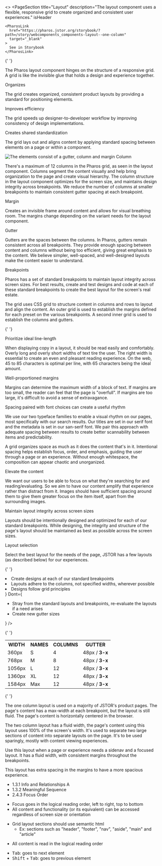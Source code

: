 
<>
  <PageSection
    title="Layout"
    description="The layout component uses a flexible, responsive grid to create organized and consistent user experiences."
    isHeader
  >
    <PharosLink
      href="https://pharos.jstor.org/storybook/?path=/story/webcomponents_components-layout--one-column"
      target="_blank"
    >
      See in Storybook
    </PharosLink>
  </PageSection>

{' '}

<PageSection title="Usage">
  <PageSection title="About the Grid" subSectionLevel={1}>
    <p>
      The Pharos layout component hinges on the structure of a responsive grid. A grid is like the
      invisible glue that holds a design and experience together.
    </p>
    <PharosHeading level="4" preset="1--bold">
      Organizes
    </PharosHeading>
    <p>
      The grid creates organized, consistent product layouts by providing a standard for positioning
      elements.
    </p>
    <PharosHeading level="4" preset="1--bold">
      Improves efficiency
    </PharosHeading>
    <p>
      The grid speeds up designer-to-developer workflow by improving consistency of design
      implementations.
    </p>
    <PharosHeading level="4" preset="1--bold">
      Creates shared standardization
    </PharosHeading>
    <p>
      The grid lays out and aligns content by applying standard spacing between elements on a page
      or within a component.
    </p>
  </PageSection>
  <PageSection title="Elements of the grid" subSectionLevel={1}>
    <img
      src={gridElements}
      alt="The elements consist of a gutter, column and margin"
      className="pharos-storybook__image"
    />
    <PharosHeading level="4" preset="1--bold">
      Column
    </PharosHeading>
    <p>
      There's a maximum of 12 columns in the Pharos grid, as seen in the layout component. Columns
      segment the content visually and help bring organization to the page and create visual
      hierarchy. The column structure in the layout component optimizes for the screen size, and
      maintains design integrity across breakpoints. We reduce the number of columns at smaller
      breakpoints to maintain consistent gutter spacing at each breakpoint.
    </p>
    <PharosHeading level="4" preset="1--bold">
      Margin
    </PharosHeading>
    <p>
      Creates an invisible frame around content and allows for visual breathing room. The margins
      change depending on the variant needs for the layout component.
    </p>
    <PharosHeading level="4" preset="1--bold">
      Gutter
    </PharosHeading>
    <p>
      Gutters are the spaces between the columns. In Pharos, gutters remain consistent across all
      breakpoints. They provide enough spacing between content and columns without being too
      efficient, giving great emphasis to the content. We believe simpler, well-spaced, and
      well-designed layouts make the content easier to understand.
    </p>
    <PharosHeading level="4" preset="1--bold">
      Breakpoints
    </PharosHeading>
    <p>
      Pharos has a set of standard breakpoints to maintain layout integrity across screen sizes. For
      best results, create and test designs and code at each of these standard breakpoints to create
      the best layout for the screen's real estate.
    </p>
  </PageSection>
  <PageSection title="How it works" subSectionLevel={1}>
    <p>
      The grid uses CSS grid to structure content in columns and rows to layout and align the
      content. An outer grid is used to establish the margins defined for each preset on the various
      breakpoints. A second inner grid is used to establish the columns and gutters.
    </p>
  </PageSection>
</PageSection>

{' '}

<PageSection title="Grid principles">
  <PageSection title="The grid supports the needs of typography" subSectionLevel={1}>
    <PharosHeading level="4" preset="1--bold">
      Prioritize ideal line-length
    </PharosHeading>
    <p>
      When displaying copy in a layout, it should be read easily and comfortably. Overly long and
      overly short widths of text tire the user. The right width is essential to create an even and
      pleasant reading experience. On the web, 45 to 85 characters is optimal per line, with 65
      characters being the ideal amount.
    </p>
    <PharosHeading level="4" preset="1--bold">
      Well-proportioned margins
    </PharosHeading>
    <p>
      Margins can determine the maximum width of a block of text. If margins are too small, the
      reader can feel that the page is "overfull". If margins are too large, it's difficult to avoid
      a sense of extravagance.
    </p>
    <PharosHeading level="4" preset="1--bold">
      Spacing paired with font choices can create a useful rhythm
    </PharosHeading>
    <p>
      We use our two typeface families to enable a visual rhythm on our pages, most specifically
      with our search results. Our titles are set in our serif font and the metadata is set in our
      san-serif font. We pair this approach with adequate spacing between results to create better
      scannability between items and predictability.
    </p>
  </PageSection>
  <PageSection title="Employ whitespace intentionally" subSectionLevel={1}>
    <p>
      A grid organizes space as much as it does the content that's in it. Intentional spacing helps
      establish focus, order, and emphasis, guiding the user through a page or an experience.
      Without enough whitespace, the composition can appear chaotic and unorganized.
    </p>
  </PageSection>
  <PageSection title="Establish purpose with layout" subSectionLevel={1}>
    <PharosHeading level="4" preset="1--bold">
      Elevate the content
    </PharosHeading>
    <p>
      We want our users to be able to focus on what they're searching for and reading/evaluating. So
      we aim to have our content amplify that experience rather than distract from it. Images should
      have sufficient spacing around them to give them greater focus on the item itself, apart from
      the surrounding images.
    </p>
    <PharosHeading level="4" preset="1--bold">
      Maintain layout integrity across screen sizes
    </PharosHeading>
    <p>
      Layouts should be intentionally designed and optimized for each of our standard breakpoints.
      While designing, the integrity and structure of the page's layout should be maintained as best
      as possible across the screen sizes.
    </p>
    <PharosHeading level="4" preset="1--bold">
      Layout selection
    </PharosHeading>
    <p>
      Select the best layout for the needs of the page, JSTOR has a few layouts (as described below)
      for our experiences.
    </p>
  </PageSection>
</PageSection>

{' '}

<PageSection title="Best practices">
  <BestPractices
    Do={
      <ul>
        <li>Create designs at each of our standard breakpoints</li>
        <li>Layouts adhere to the columns, not specified widths, wherever possible</li>
        <li>Designs follow grid principles</li>
      </ul>
    }
    Dont={
      <ul>
        <li>
          Stray from the standard layouts and breakpoints, re-evaluate the layouts if a need arises
        </li>
        <li>Create new gutter sizes</li>
      </ul>
    }
  />
</PageSection>

{' '}

<PageSection title="Breakpoints">
  <div>
    <table
      className="typography-table-example"
      style={{ borderCollapse: 'collapse', width: '100%' }}
    >
      <tr>
        <th
          className="typography-table-example"
          style={{ backgroundColor: 'var(--pharos-color-marble-gray-94)' }}
        >
          WIDTH
        </th>
        <th
          className="typography-table-example"
          style={{ backgroundColor: 'var(--pharos-color-marble-gray-94)' }}
        >
          NAMES
        </th>
        <th
          className="typography-table-example"
          style={{ backgroundColor: 'var(--pharos-color-marble-gray-94)' }}
        >
          COLUMNS
        </th>
        <th
          className="typography-table-example"
          style={{ backgroundColor: 'var(--pharos-color-marble-gray-94)' }}
        >
          GUTTER
        </th>
      </tr>
      <tr>
        <td className="typography-table-example">360px</td>
        <td className="typography-table-example">S</td>
        <td className="typography-table-example">4</td>
        <td className="typography-table-example">
          48px / <strong>3-x</strong>
        </td>
      </tr>
      <tr>
        <td className="typography-table-example">768px</td>
        <td className="typography-table-example">M</td>
        <td className="typography-table-example">8</td>
        <td className="typography-table-example">
          48px / <strong>3-x</strong>
        </td>
      </tr>
      <tr>
        <td className="typography-table-example">1056px</td>
        <td className="typography-table-example">L</td>
        <td className="typography-table-example">12</td>
        <td className="typography-table-example">
          48px / <strong>3-x</strong>
        </td>
      </tr>
      <tr>
        <td className="typography-table-example">1360px</td>
        <td className="typography-table-example">XL</td>
        <td className="typography-table-example">12</td>
        <td className="typography-table-example">
          48px / <strong>3-x</strong>
        </td>
      </tr>
      <tr>
        <td className="typography-table-example">1584px</td>
        <td className="typography-table-example">Max</td>
        <td className="typography-table-example">12</td>
        <td className="typography-table-example">
          48px / <strong>3-x</strong>
        </td>
      </tr>
    </table>
  </div>
</PageSection>

{' '}

<PageSection title="Variants">
  <PageSection title="One column" subSectionLevel={1}>
    <p>
      The one column layout is used on a majority of JSTOR's product pages. The page's content has a
      max-width at each breakpoint, but the layout is still fluid. The page's content is
      horizontally centered in the browser.
    </p>
  </PageSection>
  <PageSection title="Two column" subSectionLevel={1}>
    <p>
      The two column layout has a fluid width, the page's content using this layout uses 100% of the
      screen's width. It's used to separate two large sections of content into separate layouts on
      the page. It's to be used sparingly, mostly with content viewing experiences.
    </p>
  </PageSection>
  <PageSection title="One column with sidenav" subSectionLevel={1}>
    <p>
      Use this layout when a page or experience needs a sidenav and a focused layout. It has a fluid
      width, with consistent margins throughout the breakpoints.
    </p>
  </PageSection>
  <PageSection title="One column with sidenav and comfy spacing" subSectionLevel={1}>
    <p>This layout has extra spacing in the margins to have a more spacious experience.</p>
  </PageSection>
</PageSection>

  <PageSection title="Accessibility">
    <ul>
      <li>
        <PharosLink href="https://www.w3.org/WAI/WCAG21/Understanding/info-and-relationships.html">
          1.3.1 Info and Relationships A
        </PharosLink>
      </li>
      <li>
        <PharosLink href="https://www.w3.org/WAI/WCAG21/Understanding/meaningful-sequence">
          1.3.2 Meaningful Sequence
        </PharosLink>
      </li>
      <li>
        <PharosLink href="https://www.w3.org/WAI/WCAG21/Understanding/focus-order.html">
          2.4.3 Focus Order
        </PharosLink>
      </li>
    </ul>
    <PageSection title="Visual expectations" subSectionLevel={1}>
      <ul>
        <li>Focus goes in the logical reading order, left to right, top to bottom</li>
        <li>
          All content and functionality (or its equivalent) can be accessed regardless of screen size
          or orientation
        </li>
      </ul>
    </PageSection>
    <PageSection title="Code expectations" subSectionLevel={1}>
      <ul>
        <li>
          Grid layout sections should use semantic html
          <ul>
            <li>Ex: sections such as "header", "footer", "nav", "aside", "main" and "article"</li>
          </ul>
        </li>
      </ul>
    </PageSection>
    <PageSection title="Screen reader" subSectionLevel={1}>
      <ul>
        <li>All content is read in the logical reading order</li>
      </ul>
    </PageSection>
    <PageSection title="Keyboard" subSectionLevel={1}>
      <ul>
        <li>
          <kbd>Tab</kbd>: goes to next element
        </li>
        <li>
          <kbd>Shift</kbd> + <kbd>Tab</kbd>: goes to previous element
        </li>
      </ul>
    </PageSection>
  </PageSection>
</>
